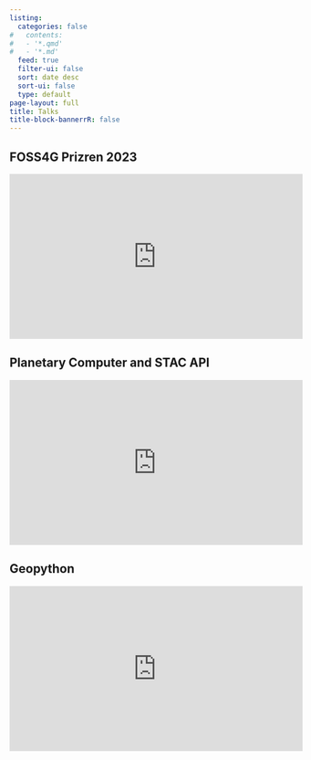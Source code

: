 ```yaml
---
listing:
  categories: false
#   contents:
#   - '*.qmd'
#   - '*.md'
  feed: true
  filter-ui: false
  sort: date desc
  sort-ui: false
  type: default
page-layout: full
title: Talks
title-block-bannerrR: false
---
```


## FOSS4G Prizren 2023

<iframe width="514" height="289" src="https://www.youtube.com/embed/Z3aoN3JM-uA?list=PLSeJLsP3KYyuuChdOiRBY-bkmiO2e5-_z" title="2023 | Monitoring Inland water bodies - Aman Bagrecha" frameborder="0" allow="accelerometer; autoplay; clipboard-write; encrypted-media; gyroscope; picture-in-picture; web-share" allowfullscreen></iframe>

## Planetary Computer and STAC API

<iframe width="514" height="289" src="https://www.youtube.com/embed/lUMjcau7JAs" title="#12 Introduction to Planetary Computer and STAC API | Let&#39;s Talk Spatial" frameborder="0" allow="accelerometer; autoplay; clipboard-write; encrypted-media; gyroscope; picture-in-picture; web-share" allowfullscreen></iframe>


## Geopython

<iframe width="514" height="289" src="https://www.youtube.com/embed/QuxHdKSLLrw" title="IEEE GRSS Bangalore: Geospatial Tech for Sustainable Dev (GTSD) Hackathon: Apr 2023: Part-3 of 5" frameborder="0" allow="accelerometer; autoplay; clipboard-write; encrypted-media; gyroscope; picture-in-picture; web-share" allowfullscreen></iframe>